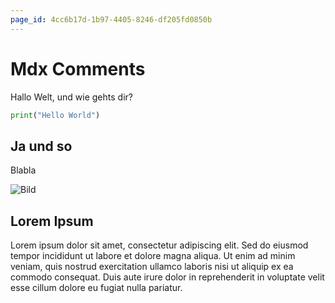 ```yaml
---
page_id: 4cc6b17d-1b97-4405-8246-df205fd0850b
---
```

# Mdx Comments

Hallo Welt, und wie gehts dir?

```py
print("Hello World")
```


## Ja und so

Blabla

![Bild](/img/logo.svg)


## Lorem Ipsum

Lorem ipsum dolor sit amet, consectetur adipiscing elit. Sed do eiusmod tempor incididunt ut labore et dolore magna aliqua. Ut enim ad minim veniam, quis nostrud exercitation ullamco laboris nisi ut aliquip ex ea commodo consequat. Duis aute irure dolor in reprehenderit in voluptate velit esse cillum dolore eu fugiat nulla pariatur.